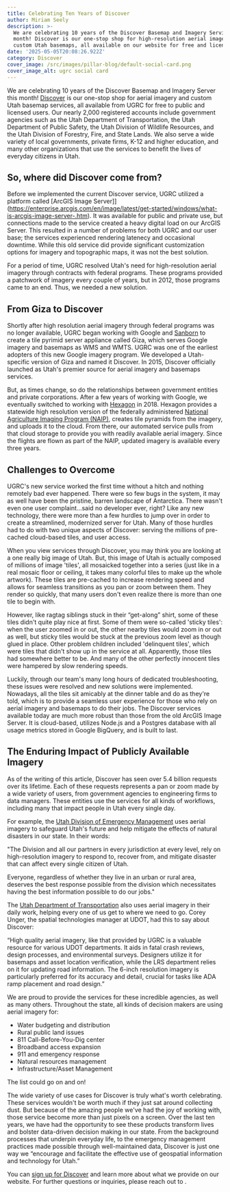 ```yaml
---
title: Celebrating Ten Years of Discover
author: Miriam Seely
description: >-
  We are celebrating 10 years of the Discover Basemap and Imagery Service this
  month! Discover is our one-stop shop for high-resolution aerial imagery and
  custom Utah basemaps, all available on our website for free and licensed use.
date: '2025-05-05T20:08:26.922Z'
category: Discover
cover_image: /src/images/pillar-blog/default-social-card.png
cover_image_alt: ugrc social card
---
```



We are celebrating 10 years of the Discover Basemap and Imagery Server this month! [Discover](/products/discover/) is our one-stop shop for aerial imagery and custom Utah basemap services, all available from UGRC for free to public and licensed users. Our nearly 2,000 registered accounts include government agencies such as the Utah Department of Transportation, the Utah Department of Public Safety, the Utah Division of Wildlife Resources, and the Utah Division of Forestry, Fire, and State Lands. We also serve a wide variety of local governments, private firms, K-12 and higher education, and many other organizations that use the services to benefit the lives of everyday citizens in Utah.

## So, where did Discover come from?

Before we implemented the current Discover service, UGRC utilized a platform called [ArcGIS Image Server]](https://enterprise.arcgis.com/en/image/latest/get-started/windows/what-is-arcgis-image-server-.htm). It was available for public and private use, but connections made to the service created a heavy digital load on our ArcGIS Server. This resulted in a number of problems for both UGRC and our user base; the services experienced rendering latenecy and occasional downtime. While this old service did provide significant customization options for imagery and topographic maps, it was not the best solution.

For a period of time, UGRC resolved Utah's need for high-resolution aerial imagery through contracts with federal programs. These programs provided a patchwork of imagery every couple of years, but in 2012, those programs came to an end. Thus, we needed a new solution.

## From Giza to Discover

Shortly after high resolution aerial imagery through federal programs was no longer available, UGRC began working with Google and [Sanborn](https://sanborn.com/) to create a tile pyrimid server appliance called Giza, which serves Google imagery and basemaps as WMS and WMTS. UGRC was one of the earliest adopters of this new Google imagery program. We developed a Utah-specific version of Giza and named it Discover. In 2015, Discover officially launched as Utah's premier source for aerial imagery and basemaps services.

But, as times change, so do the relationships between government entities and private corporations. After a few years of working with Google, we eventually switched to working with [Hexagon](https://hexagon.com/products/aerial-imagery) in 2018. Hexagon provides a statewide high resolution version of the federally administered [National Agriculture Imaging Program (NAIP)](https://naip-usdaonline.hub.arcgis.com/), creates tile pyramids from the imagery, and uploads it to the cloud. From there, our automated service pulls from that cloud storage to provide you with readily available aerial imagery. Since the flights are flown as part of the NAIP, updated imagery is available every three years.

## Challenges to Overcome

UGRC's new service worked the first time without a hitch and nothing remotely bad ever happened. There were so few bugs in the system, it may as well have been the pristine, barren landscape of Antarctica. There wasn't even one user complaint…said no developer ever, right? Like any new technology, there were more than a few hurdles to jump over in order to create a streamlined, modernized server for Utah. Many of those hurdles had to do with two unique aspects of Discover: serving the millions of pre-cached cloud-based tiles, and user access.

When you view services through Discover, you may think you are looking at a one really big image of Utah. But, this image of Utah is actually composed of millions of image 'tiles', all mosaicked together into a series (just like in a real mosaic floor or ceiling, it takes many colorful tiles to make up the whole artwork). These tiles are pre-cached to increase rendering speed and allows for seamless transitions as you pan or zoom between them. They render so quickly, that many users don't even realize there is more than one tile to begin with.

However, like ragtag siblings stuck in their “get-along” shirt, some of these tiles didn't quite play nice at first. Some of them were so-called 'sticky tiles': when the user zoomed in or out, the other nearby tiles would zoom in or out as well, but sticky tiles would be stuck at the previous zoom level as though glued in place. Other problem children included 'delinquent tiles', which were tiles that didn't show up in the service at all. Apparently, those tiles had somewhere better to be. And many of the other perfectly innocent tiles were hampered by slow rendering speeds.

Luckily, through our team's many long hours of dedicated troubleshooting, these issues were resolved and new solutions were implemented. Nowadays, all the tiles sit amicably at the dinner table and do as they're told, which is to provide a seamless user experience for those who rely on aerial imagery and basemaps to do their jobs. The Discover services available today are much more robust than those from the old ArcGIS Image Server. It is cloud-based, utilizes Node.js and a Postgres database with all usage metrics stored in Google BigQuery, and is built to last.

## The Enduring Impact of Publicly Available Imagery

As of the writing of this article, Discover has seen over 5.4 billion requests over its lifetime. Each of these requests represents a pan or zoom made by a wide variety of users, from government agencies to engineering firms to data managers. These entities use the services for all kinds of workflows, including many that impact people in Utah every single day.

For example, the [Utah Division of Emergency Management](https://dem.utah.gov/) uses aerial imagery to safeguard Utah's future and help mitigate the effects of natural disasters in our state. In their words:

"The Division and all our partners in every jurisdiction at every level, rely on high-resolution imagery to respond to, recover from, and mitigate disaster that can affect every single citizen of Utah.

Everyone, regardless of whether they live in an urban or rural area, deserves the best response possible from the division which necessitates having the best information possible to do our jobs."

The [Utah Department of Transportation](https://www.udot.utah.gov/connect/) also uses aerial imagery in their daily work, helping every one of us get to where we need to go. Corey Unger, the spatial technologies manager at UDOT, had this to say about Discover:

“High quality aerial imagery, like that provided by UGRC is a valuable resource for various UDOT departments. It aids in fatal crash reviews, design processes, and environmental surveys. Designers utilize it for basemaps and asset location verification, while the LRS department relies on it for updating road information. The 6-inch resolution imagery is particularly preferred for its accuracy and detail, crucial for tasks like ADA ramp placement and road design.”

We are proud to provide the services for these incredible agencies, as well as many others. Throughout the state, all kinds of decision makers are using aerial imagery for:

- Water budgeting and distribution
- Rural public land issues
- 811 Call-Before-You-Dig center
- Broadband access expansion
- 911 and emergency response
- Natural resources management
- Infrastructure/Asset Management

The list could go on and on!

The wide variety of use cases for Discover is truly what's worth celebrating. These services wouldn't be worth much if they just sat around collecting dust. But because of the amazing people we've had the joy of working with, those service become more than just pixels on a screen. Over the last ten years, we have had the opportunity to see these products transform lives and bolster data-driven decision making in our state. From the background processes that underpin everyday life, to the emergency management practices made possible through well-maintained data, Discover is just one way we “encourage and facilitate the effective use of geospatial information and technology for Utah.”

You can [sign up for Discover](/products/discover/) and learn more about what we provide on our website. For further questions or inquiries, please reach out to <Contacts inline subject={frontmatter.title} contactKey='elevation' />.
